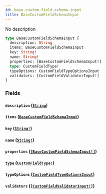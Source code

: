 ```yaml
---
id: base-custom-field-schema-input
title: BaseCustomFieldSchemaInput
---
```


No description

```graphql
type BaseCustomFieldSchemaInput {
  description: String
  items: BaseCustomFieldSchemaInput
  key: String!
  name: String!
  properties: [BaseCustomFieldSchemaInput!]
  type: CustomFieldType!
  typeOptions: CustomFieldTypeOptionsInput
  validators: [CustomFieldValidatorInput!]
}
```

### Fields

#### `description` ([`String`](/graphql/scalars/string))

#### `items` ([`BaseCustomFieldSchemaInput`](/graphql/inputs/base-custom-field-schema-input))

#### `key` ([`String!`](/graphql/scalars/string))

#### `name` ([`String!`](/graphql/scalars/string))

#### `properties` ([`[BaseCustomFieldSchemaInput!]`](/graphql/inputs/base-custom-field-schema-input))

#### `type` ([`CustomFieldType!`](/graphql/enums/custom-field-type))

#### `typeOptions` ([`CustomFieldTypeOptionsInput`](/graphql/inputs/custom-field-type-options-input))

#### `validators` ([`[CustomFieldValidatorInput!]`](/graphql/inputs/custom-field-validator-input))
